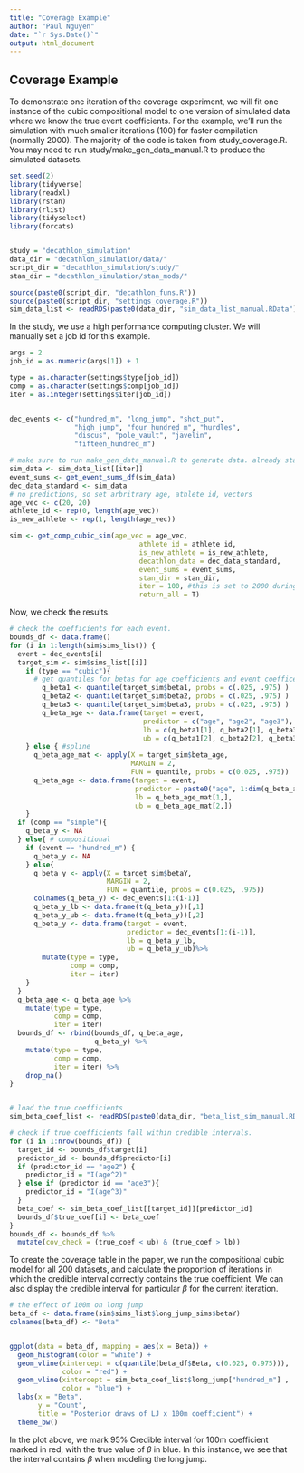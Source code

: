 ```yaml
---
title: "Coverage Example"
author: "Paul Nguyen"
date: "`r Sys.Date()`"
output: html_document
---
```


## Coverage Example

To demonstrate one iteration of the coverage experiment, we will fit one instance of the cubic compositional model to one version of simulated data where we know the true event coefficients. For the example, we'll run the simulation with much smaller iterations (100) for faster compilation (normally 2000). The majority of the code is taken from study_coverage.R. You may need to run study/make_gen_data_manual.R to produce the simulated datasets.

```r
set.seed(2)
library(tidyverse)
library(readxl)
library(rstan)
library(rlist)
library(tidyselect)
library(forcats)


study = "decathlon_simulation"
data_dir = "decathlon_simulation/data/"
script_dir = "decathlon_simulation/study/"
stan_dir = "decathlon_simulation/stan_mods/"

source(paste0(script_dir, "decathlon_funs.R"))
source(paste0(script_dir, "settings_coverage.R"))
sim_data_list <- readRDS(paste0(data_dir, "sim_data_list_manual.RData"))
```

In the study, we use a high performance computing cluster. We will manually set a job id for this example.

```r
args = 2
job_id = as.numeric(args[1]) + 1

type = as.character(settings$type[job_id])
comp = as.character(settings$comp[job_id])
iter = as.integer(settings$iter[job_id])


dec_events <- c("hundred_m", "long_jump", "shot_put",
                "high_jump", "four_hundred_m", "hurdles",
                "discus", "pole_vault", "javelin",
                "fifteen_hundred_m")

# make sure to run make_gen_data_manual.R to generate data. already standardized.
sim_data <- sim_data_list[[iter]]
event_sums <- get_event_sums_df(sim_data)
dec_data_standard <- sim_data
# no predictions, so set arbritrary age, athlete id, vectors
age_vec <- c(20, 20)
athlete_id <- rep(0, length(age_vec))
is_new_athlete <- rep(1, length(age_vec))

sim <- get_comp_cubic_sim(age_vec = age_vec,
                                athlete_id = athlete_id,
                                is_new_athlete = is_new_athlete,
                                decathlon_data = dec_data_standard,
                                event_sums = event_sums,
                                stan_dir = stan_dir,
                                iter = 100, #this is set to 2000 during the actual experiments
                                return_all = T)
```



Now, we check the results. 

```r
# check the coefficients for each event.
bounds_df <- data.frame()
for (i in 1:length(sim$sims_list)) {
  event = dec_events[i]
  target_sim <- sim$sims_list[[i]]
    if (type == "cubic"){
      # get quantiles for betas for age coefficients and event coefficents.
        q_beta1 <- quantile(target_sim$beta1, probs = c(.025, .975) ) 
        q_beta2 <- quantile(target_sim$beta2, probs = c(.025, .975) ) 
        q_beta3 <- quantile(target_sim$beta3, probs = c(.025, .975) ) 
        q_beta_age <- data.frame(target = event,
                                 predictor = c("age", "age2", "age3"),
                                 lb = c(q_beta1[1], q_beta2[1], q_beta3[1]),
                                 ub = c(q_beta1[2], q_beta2[2], q_beta3[2]))
    } else { #spline
      q_beta_age_mat <- apply(X = target_sim$beta_age,
                              MARGIN = 2,
                              FUN = quantile, probs = c(0.025, .975))
      q_beta_age <- data.frame(target = event,
                               predictor = paste0("age", 1:dim(q_beta_age_mat)[2]),
                               lb = q_beta_age_mat[1,],
                               ub = q_beta_age_mat[2,])
    }
  if (comp == "simple"){
    q_beta_y <- NA
  } else{ # compositional
    if (event == "hundred_m") {
      q_beta_y <- NA
    } else{
      q_beta_y <- apply(X = target_sim$betaY,
                        MARGIN = 2,
                        FUN = quantile, probs = c(0.025, .975))
      colnames(q_beta_y) <- dec_events[1:(i-1)]
      q_beta_y_lb <- data.frame(t(q_beta_y))[,1]
      q_beta_y_ub <- data.frame(t(q_beta_y))[,2]
      q_beta_y <- data.frame(target = event,
                             predictor = dec_events[1:(i-1)],
                             lb = q_beta_y_lb,
                             ub = q_beta_y_ub)%>%
        mutate(type = type,
               comp = comp,
               iter = iter)
    }
  }
  q_beta_age <- q_beta_age %>%
    mutate(type = type,
           comp = comp,
           iter = iter)
  bounds_df <- rbind(bounds_df, q_beta_age,
                     q_beta_y) %>%
    mutate(type = type,
           comp = comp,
           iter = iter) %>%
    drop_na()
} 


# load the true coefficients
sim_beta_coef_list <- readRDS(paste0(data_dir, "beta_list_sim_manual.RData"))

# check if true coefficients fall within credible intervals.
for (i in 1:nrow(bounds_df)) {
  target_id <- bounds_df$target[i]
  predictor_id <- bounds_df$predictor[i]
  if (predictor_id == "age2") {
    predictor_id = "I(age^2)"
  } else if (predictor_id == "age3"){
    predictor_id = "I(age^3)"
  }
  beta_coef <- sim_beta_coef_list[[target_id]][predictor_id]
  bounds_df$true_coef[i] <- beta_coef
}
bounds_df <- bounds_df %>%
  mutate(cov_check = (true_coef < ub) & (true_coef > lb))

```

To create the coverage table in the paper, we run the compositional cubic model for all 200 datasets, and calculate the proportion of iterations in which the credible interval correctly contains the true coefficient. We can also display the credible interval for particular $\beta$ for the current iteration.

```r
# the effect of 100m on long jump
beta_df <- data.frame(sim$sims_list$long_jump_sims$betaY)
colnames(beta_df) <- "Beta"


ggplot(data = beta_df, mapping = aes(x = Beta)) + 
  geom_histogram(color = "white") +
  geom_vline(xintercept = c(quantile(beta_df$Beta, c(0.025, 0.975))), 
             color = "red") + 
  geom_vline(xintercept = sim_beta_coef_list$long_jump["hundred_m"] ,
             color = "blue") +
  labs(x = "Beta",
       y = "Count",
       title = "Posterior draws of LJ x 100m coefficient") +
  theme_bw()
```

In the plot above, we mark 95% Credible interval for 100m coefficient marked in red, with the true value of $\beta$ in blue. In this instance, we see that the interval contains $\beta$ when modeling the long jump. 
